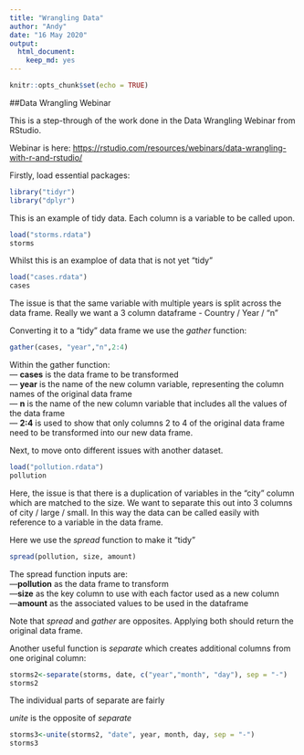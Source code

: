 ```yaml
---
title: "Wrangling Data"
author: "Andy"
date: "16 May 2020"
output: 
  html_document: 
    keep_md: yes
---
```


```r
knitr::opts_chunk$set(echo = TRUE)
```

##Data Wrangling Webinar

This is a step-through of the work done in the Data Wrangling Webinar from RStudio.

Webinar is here: <https://rstudio.com/resources/webinars/data-wrangling-with-r-and-rstudio/>

Firstly, load essential packages:

```r
library("tidyr")
library("dplyr")
```


This is an example of tidy data. Each column is a variable to be called upon.

```r
load("storms.rdata")
storms
```

Whilst this is an examploe of data that is not yet "tidy"

```r
load("cases.rdata")
cases
```

The issue is that the same variable with multiple years is split across the data frame. Really we want a 3 column dataframe - Country / Year / "n"

Converting it to a "tidy" data frame we use the *gather* function:

```r
gather(cases, "year","n",2:4)

```

Within the gather function:  
 --- **cases** is the data frame to be transformed  
 --- **year** is the name of the new column variable, representing the column names of the original data frame  
 --- **n** is the name of the new column variable that includes all the values of the data frame  
 --- **2:4** is used to show that only columns 2 to 4 of the original data frame need to be transformed into our new data frame.
 
 Next, to move onto different issues with another dataset.
 
```r
load("pollution.rdata")
pollution
```
Here, the issue is that there is a duplication of variables in the "city" column which are matched to the size. We want to separate this out into 3 columns of city / large / small. In this way the data can be called easily with reference to a variable in the data frame.

Here we use the *spread* function to make it "tidy"

```r
spread(pollution, size, amount)
```

The spread function inputs are:  
---**pollution** as the data frame to transform  
---**size** as the key column to use with each factor used as a new column  
---**amount** as the associated values to be used in the dataframe  

Note that *spread* and *gather* are opposites. Applying both should return the original data frame. 

Another useful function is *separate* which creates additional columns from one original column:

```r
storms2<-separate(storms, date, c("year","month", "day"), sep = "-")
storms2
```

The individual parts of separate are fairly 

*unite* is the opposite of *separate*

```r
storms3<-unite(storms2, "date", year, month, day, sep = "-")
storms3
```

